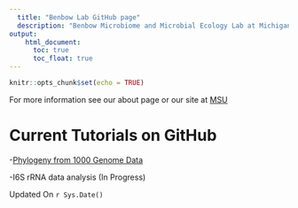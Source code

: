 ---
  title: "Benbow Lab GitHub page"
  description: "Benbow Microbiome and Microbial Ecology Lab at Michigan State University."
output:
    html_document:
      toc: true
      toc_float: true
---
  
  ```{r setup, include=FALSE}
knitr::opts_chunk$set(echo = TRUE)
```



For more information see our about page or our site at [MSU](http://www.benbowlab.ent.msu.edu/index.html)


# Current Tutorials on GitHub
-<a href=https://benbowlab.github.io/Benin-NGS/ target="_blank">Phylogeny from 1000 Genome Data</a>

-I6S rRNA data analysis (In Progress)


Updated On  `r Sys.Date()`

